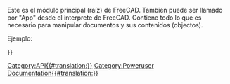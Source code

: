 <languages/>
<div class="mw-translate-fuzzy">
{{VeryImportantMessage|(Octubre 2019) No editar esta página. La información está incompleta y desactualizada.  Para obtener la API más reciente, consulte la [https://www.freecadweb.org/api documentación de API generada automáticamente] o genere la documentación usted mismo, consulte [[Source documentation|Documentación de fuente]].}}
</div>

Este es el módulo principal (raíz) de FreeCAD. También puede ser llamado por "App" desde el interprete de FreeCAD. Contiene todo lo que es necesario para manipular documentos y sus contenidos (objectos).

Ejemplo:
{{Code|code=
import FreeCAD
print FreeCAD.listDocuments()
mydoc = FreeCAD.activeDocument()
}}
       	  		
{{APIFunction/es|ConfigDump| |Muestra un diccionario conteniendo todo el entorno de configuración de FreeCAD.| }}

{{APIFunction/es|ConfigGet|[string]|Devuelve el valor de una clave dada. Si no se indica la clave, devuelve la configuración completa.|Una cadena de texto.}}

{{APIFunction/es|ConfigSet|string, string|Establece la clave dada (primera cadena de texto) al valor indicado (segunda cadena de texto).| }}

{{APIFunction/es|Version| |Muestra la versión de FreeCAD.| }}

{{APIFunction/es|activeDocument| ||Devuelve el documento activo o Nada si no hay ningún documento activo.|Un documento de FreeCAD.}}

{{APIFunction/es|addExportType|string, string|Añade un nuevo tipo de formato de archivo de exportación a FreeCAD. La primera cadena de texto debe estar formada como en este ejemplo: "Documento de Word (*.doc)". La segunda cadena es el nombre de un archivo de guión / módulo de Python conteniendo una función export().| }}

{{APIFunction/es|addImportType|string, string|Añade un nuevo tipo de formato de archivo de importación a FreeCAD, funciona del mismo modo que addExportType, el módulo de Python debe contener una función open() y/o import().| }}

{{APIFunction/es|closeDocument|Document name|Cierra el documento indicado| }}

{{APIFunction/es|getDocument|Document name|Devuelve un documento o eleva una excepción si no existe un documento con el nombre indicado.| }}

{{APIFunction/es|getExportType|string|Devuelve el nombre del módulo que puede exportar el tipo de archivo especificado.|Una cadena de texto.}}

{{APIFunction/es|getImportType|string|Devuelve el nombre del módulo que puede exportar el tipo de archivo especificado.|Una cadena de texto.}}

{{APIFunction/es|listDocuments| |Devuelve una lista de nombres de todos los documentos.|Una lista de nombres.}}

{{APIFunction/es|newDocument|[string]|Crea y devuelve un nuevo documento con el nombre indicado. El nombre del documento debe ser único, lo que se comprueba de forma automática. Si no se indica ningún nombre, el documento se llamará "Untitled". Si se pasa <tt>hidden<nowiki>=</nowiki>True</tt>, entonces FreeCAD en modo GUI no mostrará el documento y no mostrará una pestaña para el documento;  esto permite realizar operaciones automáticas en un documento y cerrarlo sin interrumpir la interfaz de usuario.|El nuevo documento creado.}}

{{APIFunction/es|open|string|Ver openDocument| }}

{{APIFunction/es|openDocument|filepath, [hidden]|Crea y devuelve un documento y carga un archivo de proyecto dentro del documento. La cadena de texto del argumento debe apuntar a un archivo existente. Si no existe el archivo o si no puede cargarse se lanza una excepción I/O. En este caso el documento creado se guarda, pero estará vacío. Si se pasa <tt>hidden<nowiki>=</nowiki>True</tt>, entonces FreeCAD en modo GUI no mostrará el documento y no mostrará una pestaña para el documento;  esto permite realizar operaciones automáticas en un documento y cerrarlo sin interrumpir la interfaz de usuario.|El documento de FreeCAD abierto.}}

{{APIFunction/es|setActiveDocument|Document name|Establece el documento activo por su nombre.| }}

{{Userdocnavi{{#translation:}}}}
[[Category:API{{#translation:}}]]
[[Category:Poweruser Documentation{{#translation:}}]]
{{clear}}